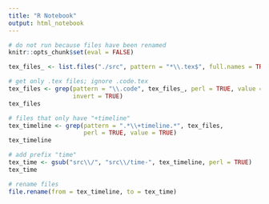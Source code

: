 ```yaml
---
title: "R Notebook"
output: html_notebook
---
```


```r
# do not run because files have been renamed
knitr::opts_chunk$set(eval = FALSE)
```

```r
tex_files_ <- list.files("./src", pattern = "*\\.tex$", full.names = TRUE)

# get only .tex files; ignore .code.tex
tex_files <- grep(pattern = "\\.code", tex_files_, perl = TRUE, value = TRUE, 
                  invert = TRUE)
tex_files
```


```r
# files that only have "+timeline"
tex_timeline <- grep(pattern = ".*\\+timeline.*", tex_files, 
                     perl = TRUE, value = TRUE)
tex_timeline
```

```r
# add prefix "time"
tex_time <- gsub("src\\/", "src\\/time-", tex_timeline, perl = TRUE)
tex_time
```

```r
# rename files
file.rename(from = tex_timeline, to = tex_time)
```


